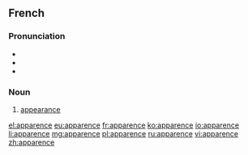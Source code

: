 ==French==

===Pronunciation===
*{{IPA|[apaʁɑ̃s]|lang=fr}}
* {{audio|Fr-apparence.ogg|audio}}
* {{audio|Fr-Paris--apparence.ogg|Audio (Paris)}}

===Noun===
{{fr-noun|f}}

# [[appearance]]

[[el:apparence]]
[[eu:apparence]]
[[fr:apparence]]
[[ko:apparence]]
[[io:apparence]]
[[li:apparence]]
[[mg:apparence]]
[[pl:apparence]]
[[ru:apparence]]
[[vi:apparence]]
[[zh:apparence]]